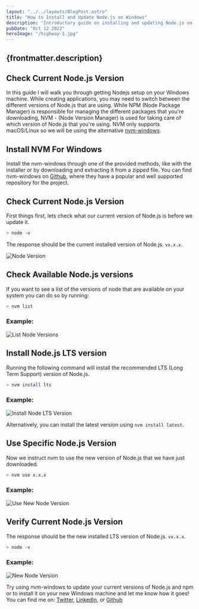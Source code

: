 ---
layout: "../../layouts/BlogPost.astro"
title: "How to Install and Update Node.js on Windows"
description: "Introductory guide on installing and updating Node.js on Windows using nvm-windows."
pubDate: "Oct 12 2022"
heroImage: "/highway-1.jpg"
---

## {frontmatter.description}

## Check Current Node.js Version

In this guide I will walk you through getting Nodejs setup on your Windows machine. While creating applications, you may need to switch between the different versions of Node.js that are using. While NPM (Node Package Manager) is responsible for managing the different packages that you're downloading, NVM - (Node Version Manager) is used for taking care of which version of Node.js that you're using. NVM only supports macOS/Linux so we will be using the alternative <a href="https://github.com/coreybutler/nvm-windows" target="_blank">nvm-windows</a>.

## Install NVM For Windows

Install the nvm-windows through one of the provided methods, like with the installer or by downloading and extracting it from a zipped file. You can find nvm-windows on <a href="https://github.com/coreybutler/nvm-windows/releases" target="_blank">Github</a>, where they have a popular and well supported repository for the project.

## Check Current Node.js Version

First things first, lets check what our current version of Node.js is before we update it.

```sh
> node -v
```

The response should be the current installed version of Node.js. `vx.x.x`.

![Node Version](https://ronthetech.github.io/image-repo/nodejs/0.png)

## Check Available Node.js versions

If you want to see a list of the versions of node that are available on your system you can do so by running:

```sh
> nvm list
```

### Example: 

![List Node Versions](https://ronthetech.github.io/image-repo/nodejs/1.png)

## Install Node.js LTS version

Running the following command will install the recommended LTS (Long Term Support) version of Node.js.

```sh
> nvm install lts
```

### Example: 

![Install Node LTS Version](https://ronthetech.github.io/image-repo/nodejs/2.png)

Alternatively, you can install the latest version using `nvm install latest`.

## Use Specific Node.js Version

Now we instruct nvm to use the new version of Node.js that we have just downloaded.

```sh
> nvm use x.x.x
```

### Example: 

![Use New Node Version](https://ronthetech.github.io/image-repo/nodejs/3.png)

## Verify Current Node.js Version

The response should be the new installed LTS version of Node.js. `vx.x.x`.

```sh
> node -v
```

### Example: 

![New Node Version](https://ronthetech.github.io/image-repo/nodejs/4.png)

Try using nvm-windows to update your current versions of Node.js and npm or to install it on your new Windows machine and let me know how it goes! You can find me on: <a href="https://twitter.com/ronjtech" target="_blank" >Twitter</a>, <a href="https://www.linkedin.com/in/ronjf/" target="_blank">LinkedIn</a>, or <a href="https://github.com/ronthetech" target="_blank">Github</a>
